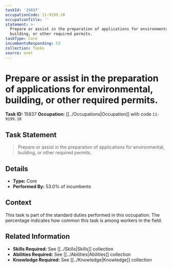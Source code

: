 ```yaml
---
taskId: '15837'
occupationCode: 11-9199.10
occupationTitle: ''
statement: >-
  Prepare or assist in the preparation of applications for environmental,
  building, or other required permits.
taskType: Core
incumbentsResponding: 53
collection: Tasks
source: onet
---
```

# Prepare or assist in the preparation of applications for environmental, building, or other required permits.

**Task ID:** 15837
**Occupation:** [[../Occupations|Occupation]] with code `11-9199.10`

## Task Statement

> Prepare or assist in the preparation of applications for environmental, building, or other required permits.

## Details

- **Type:** Core
- **Performed By:** 53.0% of incumbents

## Context

This task is part of the standard duties performed in this occupation. The percentage indicates how common this task is among workers in the field.

## Related Information

- **Skills Required:** See [[../Skills|Skills]] collection
- **Abilities Required:** See [[../Abilities|Abilities]] collection
- **Knowledge Required:** See [[../Knowledge|Knowledge]] collection
